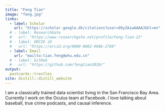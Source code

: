 ```yaml
---
title: "Feng Tian"
image: "feng.jpg"
links:
  - label: Scholar
    url: "https://scholar.google.dk/citations?user=09yZAiwAAAAJ&hl=en"
  # - label: ResearchGate
  #   url: "https://www.researchgate.net/profile/Feng-Tian-22"
  # - label: ORCID iD
  #   url: "https://orcid.org/0000-0002-9686-2769"
  - label: Email
    url: "mailto:tian.feng@whu.edu.cn"
  # - label: GitHub
  #   url: "https://github.com/fengtian2020/"
output:
  postcards::trestles
site: distill::distill_website
---
```

 
I am a classically trained data scientist living in the San Francisco Bay Area. 
Currently I work on the Oculus team at Facebook. I love talking about baseball, 
true crime podcasts, and causal inference.
